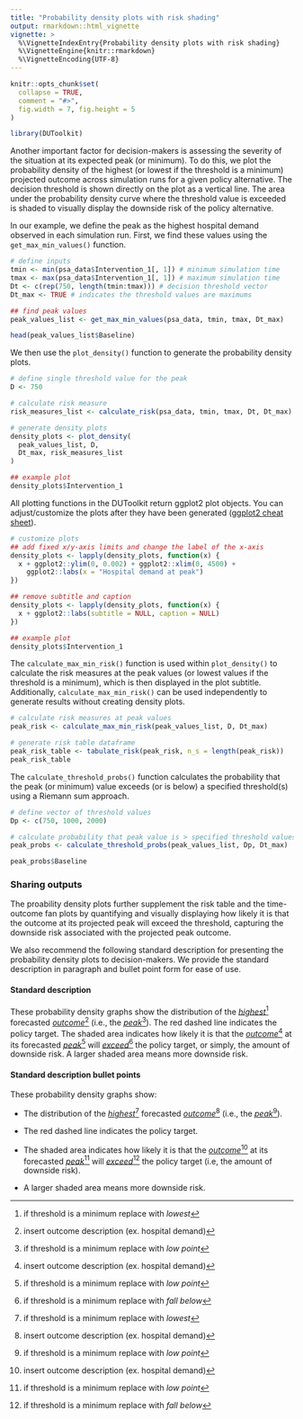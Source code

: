 ```yaml
---
title: "Probability density plots with risk shading"
output: rmarkdown::html_vignette
vignette: >
  %\VignetteIndexEntry{Probability density plots with risk shading}
  %\VignetteEngine{knitr::rmarkdown}
  %\VignetteEncoding{UTF-8}
---
```


```r
knitr::opts_chunk$set(
  collapse = TRUE,
  comment = "#>",
  fig.width = 7, fig.height = 5
)
```

```r
library(DUToolkit)
```

Another important factor for decision-makers is assessing the severity of the situation at its expected peak (or minimum). To do this, we plot the probability density of the highest (or lowest if the threshold is a minimum) projected outcome across simulation runs for a given policy alternative. The decision threshold is shown directly on the plot as a vertical line. The area under the probability density curve where the threshold value is exceeded is shaded to visually display the downside risk of the policy alternative.

In our example, we define the peak as the highest hospital demand observed in each simulation run. First, we find these values using the `get_max_min_values()` function.

```r
# define inputs
tmin <- min(psa_data$Intervention_1[, 1]) # minimum simulation time
tmax <- max(psa_data$Intervention_1[, 1]) # maximum simulation time
Dt <- c(rep(750, length(tmin:tmax))) # decision threshold vector 
Dt_max <- TRUE # indicates the threshold values are maximums

## find peak values
peak_values_list <- get_max_min_values(psa_data, tmin, tmax, Dt_max)

head(peak_values_list$Baseline)
```

We then use the `plot_density()` function to generate the probability density plots.

```r
# define single threshold value for the peak
D <- 750

# calculate risk measure
risk_measures_list <- calculate_risk(psa_data, tmin, tmax, Dt, Dt_max)

# generate density plots
density_plots <- plot_density(
  peak_values_list, D,
  Dt_max, risk_measures_list
)

## example plot
density_plots$Intervention_1
```

All plotting functions in the DUToolkit return ggplot2 plot objects. You can adjust/customize the plots after they have been generated ([ggplot2 cheat sheet](https://rstudio.github.io/cheatsheets/html/data-visualization.html)).

```r
# customize plots
## add fixed x/y-axis limits and change the label of the x-axis
density_plots <- lapply(density_plots, function(x) {
  x + ggplot2::ylim(0, 0.002) + ggplot2::xlim(0, 4500) +
    ggplot2::labs(x = "Hospital demand at peak")
})

## remove subtitle and caption
density_plots <- lapply(density_plots, function(x) {
  x + ggplot2::labs(subtitle = NULL, caption = NULL)
})

## example plot
density_plots$Intervention_1
```

The `calculate_max_min_risk()` function is used within `plot_density()` to calculate the risk measures at the peak values (or lowest values if the threshold is a minimum), which is then displayed in the plot subtitle. Additionally, `calculate_max_min_risk()` can be used independently to generate results without creating density plots. 

```r
# calculate risk measures at peak values
peak_risk <- calculate_max_min_risk(peak_values_list, D, Dt_max)

# generate risk table dataframe
peak_risk_table <- tabulate_risk(peak_risk, n_s = length(peak_risk))
peak_risk_table
```

The `calculate_threshold_probs()` function calculates the probability that the peak (or minimum) value exceeds (or is below) a specified threshold(s) using a Riemann sum approach.

```r
# define vector of threshold values
Dp <- c(750, 1000, 2000)

# calculate probability that peak value is > specified threshold values
peak_probs <- calculate_threshold_probs(peak_values_list, Dp, Dt_max)

peak_probs$Baseline
```

### Sharing outputs {#den-outputs}

The proability density plots further supplement the risk table and the time-outcome 
fan plots by quantifying and visually displaying how likely it is that the outcome 
at its projected peak will exceed the threshold, capturing the downside risk 
associated with the projected peak outcome.

We also recommend the following standard description for presenting the probability density plots to decision-makers. We provide the standard description in paragraph and bullet point form for ease of use.

#### Standard description {.unnumbered}

::: rmdnote
These probability density graphs show the distribution of the [*highest*]{.underline}[^03-den_plots-1] forecasted [*outcome*]{.underline}[^03-den_plots-2] (i.e., the [*peak*]{.underline}[^03-den_plots-3]). The red dashed line indicates the policy target. The shaded area indicates how likely it is that the [*outcome*]{.underline}[^03-den_plots-4] at its forecasted [*peak*]{.underline}[^03-den_plots-5] will [*exceed*]{.underline}[^03-den_plots-6] the policy target, or simply, the amount of downside risk. A larger shaded area means more downside risk.
:::

[^03-den_plots-1]: if threshold is a minimum replace with *lowest*

[^03-den_plots-2]: insert outcome description (ex. hospital demand)

[^03-den_plots-3]: if threshold is a minimum replace with *low point*

[^03-den_plots-4]: insert outcome description (ex. hospital demand)

[^03-den_plots-5]: if threshold is a minimum replace with *low point*

[^03-den_plots-6]: if threshold is a minimum replace with *fall below*

#### Standard description bullet points {.unnumbered}

::: rmdnote
These probability density graphs show:

-   The distribution of the [*highest*]{.underline}[^03-den_plots-7] forecasted [*outcome*]{.underline}[^03-den_plots-8] (i.e., the [*peak*]{.underline}[^03-den_plots-9]).

-   The red dashed line indicates the policy target.

-   The shaded area indicates how likely it is that the [*outcome*]{.underline}[^03-den_plots-10] at its forecasted [*peak*]{.underline}[^03-den_plots-11] will [*exceed*]{.underline}[^03-den_plots-12] the policy target (i.e, the amount of downside risk).

-   A larger shaded area means more downside risk.
:::

[^03-den_plots-7]: if threshold is a minimum replace with *lowest*

[^03-den_plots-8]: insert outcome description (ex. hospital demand)

[^03-den_plots-9]: if threshold is a minimum replace with *low point*

[^03-den_plots-10]: insert outcome description (ex. hospital demand)

[^03-den_plots-11]: if threshold is a minimum replace with *low point*

[^03-den_plots-12]: if threshold is a minimum replace with *fall below*

